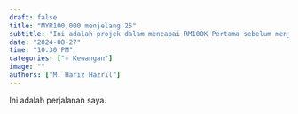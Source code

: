 ```yaml
---
draft: false
title: "MYR100,000 menjelang 25"
subtitle: "Ini adalah projek dalam mencapai RM100K Pertama sebelum menjelang umur 25."
date: "2024-08-27"
time: "10:30 PM"
categories: ["⚛️ Kewangan"]
image: ""
authors: ["M. Hariz Hazril"]
---
```


Ini adalah perjalanan saya.
